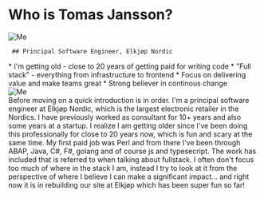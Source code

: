 
# Who is Tomas Jansson?
<Columns columnCount={2}>
<Column>
<div className="flex flex-col gap-16 mt-16 pl-8">
  <div>
    <div className="max-w-[40%] text-xl">
      <Image src={logo} alt="Me" className="object-fit max-w-1/4"/>
    </div>

     ## Principal Software Engineer, Elkjøp Nordic

  </div>
  * I'm getting old - close to 20 years of getting paid for writing code
  * "Full stack" - everything from infrastructure to frontend
  * Focus on delivering value and make teams great
  * Strong believer in continous change
</div>
</Column>
<Column>
<div className="max-w-[75%] mt-12 mx-auto">
  <Image src={me} alt="Me" className="object-fit"/>
</div>
</Column>
</Columns>

<Notes>
Before moving on a quick introduction is in order. I'm a principal software engineer at Elkjøp Nordic, which is the largest electronic retailer in the Nordics. I have previously worked as consultant for 10+ years and also some years at a startup. I realize I am getting older since I've been doing this professionally for close to 20 years now, which is fun and scary at the same time. My first paid job was Perl and from there I've been through ABAP, Java, C#, F#, golang and of course js and typesecript. The work has included that is referred to when talking about fullstack. I often don't focus too much of where in the stack I am, instead I try to look at it from the perspective of where I believe I can make a significant impact... and right now it is in rebuilding our site at Elkjøp which has been super fun so far!
</Notes>
